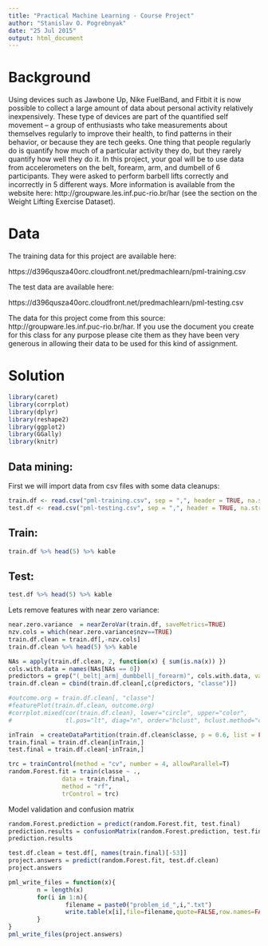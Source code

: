 ```yaml
---
title: "Practical Machine Learning - Course Project"
author: "Stanislav O. Pogrebnyak"
date: "25 Jul 2015"
output: html_document
---
```


Background
==========

Using devices such as Jawbone Up, Nike FuelBand, and Fitbit it is now possible to collect a large amount of data about personal activity relatively inexpensively. These type of devices are part of the quantified self movement – a group of enthusiasts who take measurements about themselves regularly to improve their health, to find patterns in their behavior, or because they are tech geeks. One thing that people regularly do is quantify how much of a particular activity they do, but they rarely quantify how well they do it. In this project, your goal will be to use data from accelerometers on the belt, forearm, arm, and dumbell of 6 participants. They were asked to perform barbell lifts correctly and incorrectly in 5 different ways. More information is available from the website here: http://groupware.les.inf.puc-rio.br/har (see the section on the Weight Lifting Exercise Dataset). 

Data 
====

The training data for this project are available here: 

https://d396qusza40orc.cloudfront.net/predmachlearn/pml-training.csv

The test data are available here: 

https://d396qusza40orc.cloudfront.net/predmachlearn/pml-testing.csv

The data for this project come from this source: http://groupware.les.inf.puc-rio.br/har. If you use the document you create for this class for any purpose please cite them as they have been very generous in allowing their data to be used for this kind of assignment. 

Solution
=======

```r
library(caret)
library(corrplot)
library(dplyr)
library(reshape2)
library(ggplot2)
library(GGally)
library(knitr)
```

Data mining:
--------------------------

First we will import data from csv files with some data cleanups:

```r
train.df <- read.csv("pml-training.csv", sep = ",", header = TRUE, na.strings = c("", "NA", "#DIV/0!"))
test.df <- read.csv("pml-testing.csv", sep = ",", header = TRUE, na.strings = c("", "NA", "#DIV/0!"))
```

Train:
-----

```r
train.df %>% head(5) %>% kable
```

Test:
-----

```r
test.df %>% head(5) %>% kable
```

Lets remove features with near zero variance:

```r
near.zero.variance  = nearZeroVar(train.df, saveMetrics=TRUE)
nzv.cols = which(near.zero.variance$nzv==TRUE)
train.df.clean = train.df[,-nzv.cols]
train.df.clean %>% head(5) %>% kable
```

```r
NAs = apply(train.df.clean, 2, function(x) { sum(is.na(x)) })
cols.with.data = names(NAs[NAs == 0])
predictors = grep("(_belt|_arm|_dumbbell|_forearm)", cols.with.data, value=T)
train.df.clean = cbind(train.df.clean[,c(predictors, "classe")])
```

```r
#outcome.org = train.df.clean[, "classe"]
#featurePlot(train.df.clean, outcome.org)
#corrplot.mixed(cor(train.df.clean), lower="circle", upper="color", 
#               tl.pos="lt", diag="n", order="hclust", hclust.method="complete")
```

```r
inTrain  = createDataPartition(train.df.clean$classe, p = 0.6, list = FALSE)
train.final = train.df.clean[inTrain,]
test.final = train.df.clean[-inTrain,]
```

```r
trc = trainControl(method = "cv", number = 4, allowParallel=T)
random.Forest.fit = train(classe ~ .,
               data = train.final,
               method = "rf",
               trControl = trc)
```
Model validation and confusion matrix
```r
random.Forest.prediction = predict(random.Forest.fit, test.final)
prediction.results = confusionMatrix(random.Forest.prediction, test.final$classe)
prediction.results
```

```r
test.df.clean = test.df[, names(train.final)[-53]]
project.answers = predict(random.Forest.fit, test.df.clean)
project.answers
```

```r
pml_write_files = function(x){
        n = length(x)
        for(i in 1:n){
                filename = paste0("problem_id_",i,".txt")
                write.table(x[i],file=filename,quote=FALSE,row.names=FALSE,col.names=FALSE)
        }
}
pml_write_files(project.answers)
```